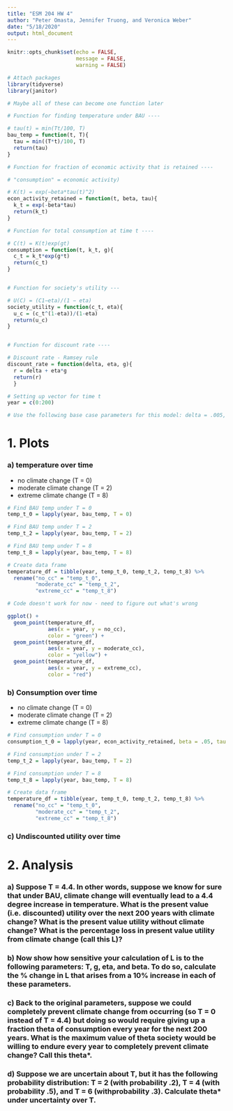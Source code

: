 ```yaml
---
title: "ESM 204 HW 4"
author: "Peter Omasta, Jennifer Truong, and Veronica Weber"
date: "5/18/2020"
output: html_document
---
```


```r
knitr::opts_chunk$set(echo = FALSE,
                      message = FALSE,
                      warning = FALSE)

# Attach packages
library(tidyverse)
library(janitor)
```

```r

# Maybe all of these can become one function later

# Function for finding temperature under BAU ----

# tau(t) = min(Tt/100, T)
bau_temp = function(t, T){
  tau = min((T*t)/100, T)
  return(tau)
}

# Function for fraction of economic activity that is retained ----

# "consumption" = economic activity)

# K(t) = exp(−beta*tau(t)^2)
econ_activity_retained = function(t, beta, tau){
  k_t = exp(-beta*tau)
  return(k_t)
}

# Function for total consumption at time t ----

# C(t) = K(t)exp(gt)
consumption = function(t, k_t, g){
  c_t = k_t*exp(g*t)
  return(c_t)
}


# Function for society's utility ---

# U(C) = (C1−eta)/(1 − eta)
society_utility = function(c_t, eta){
  u_c = (c_t^(1-eta))/(1-eta)
  return(u_c)
}


# Function for discount rate ----

# Discount rate - Ramsey rule
discount_rate = function(delta, eta, g){
  r = delta + eta*g
  return(r)
  }
```

```r

# Setting up vector for time t
year = c(0:200)

# Use the following base case parameters for this model: delta = .005, eta = .5, g = .01, beta = .05.

```

# 1. Plots 

### a) temperature over time

- no climate change (T = 0)
- moderate climate change (T = 2)
- extreme climate change (T = 8)

```r

# Find BAU temp under T = 0
temp_t_0 = lapply(year, bau_temp, T = 0)

# Find BAU temp under T = 2
temp_t_2 = lapply(year, bau_temp, T = 2)

# Find BAU temp under T = 8
temp_t_8 = lapply(year, bau_temp, T = 8)

# Create data frame
temperature_df = tibble(year, temp_t_0, temp_t_2, temp_t_8) %>% 
  rename("no_cc" = "temp_t_0",
         "moderate_cc" = "temp_t_2",
         "extreme_cc" = "temp_t_8")
```

```r

# Code doesn't work for now - need to figure out what's wrong

ggplot() +
  geom_point(temperature_df,
             aes(x = year, y = no_cc),
             color = "green") +
  geom_point(temperature_df,
             aes(x = year, y = moderate_cc),
             color = "yellow") +
  geom_point(temperature_df,
             aes(x = year, y = extreme_cc),
             color = "red")
```

### b) Consumption over time

- no climate change (T = 0)
- moderate climate change (T = 2)
- extreme climate change (T = 8)

```r

# Find consumption under T = 0
consumption_t_0 = lapply(year, econ_activity_retained, beta = .05, tau = temp_t_0)

# Find consumption under T = 2
temp_t_2 = lapply(year, bau_temp, T = 2)

# Find consumption under T = 8
temp_t_8 = lapply(year, bau_temp, T = 8)

# Create data frame
temperature_df = tibble(year, temp_t_0, temp_t_2, temp_t_8) %>% 
  rename("no_cc" = "temp_t_0",
         "moderate_cc" = "temp_t_2",
         "extreme_cc" = "temp_t_8")

```

### c) Undiscounted utility over time

# 2. Analysis

### a) Suppose T = 4.4. In other words, suppose we know for sure that under BAU, climate change will eventually lead to a 4.4 degree increase in temperature. What is the present value (i.e. discounted) utility over the next 200 years with climate change? What is the present value utility without climate change? What is the percentage loss in present value utility from climate change (call this L)?

### b) Now show how sensitive your calculation of L is to the following parameters: T, g, eta, and beta. To do so, calculate the % change in L that arises from a 10% increase in each of these parameters.

### c) Back to the original parameters, suppose we could completely prevent climate change from occurring (so T = 0 instead of T = 4.4) but doing so would require giving up a fraction theta of consumption every year for the next 200 years. What is the maximum value of theta society would be willing to endure every year to completely prevent climate change? Call this theta*.

### d) Suppose we are uncertain about T, but it has the following probability distribution: T = 2 (with probability .2), T = 4 (with probability .5), and T = 6 (withprobability .3). Calculate theta* under uncertainty over T.
